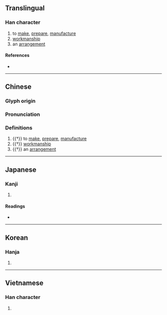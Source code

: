 {{character info}}
==Translingual==

===Han character===
{{Han char|rn=64|rad=手|as=06|sn=9|four=54047|canj=QKLD|ids=⿰扌存}}

# to [[make]], [[prepare]], [[manufacture]]
# [[workmanship]]
# an [[arrangement]]

====References====
* {{Han ref|kx=0428.110|dkj=12001|dj=0777.050|hdz=31868.010|uh=62F5|ud=25333|bh=CED7|bd=52951}}

----

==Chinese==
{{zh-forms}}

===Glyph origin===
{{Han etym}}

===Pronunciation===
{{zh-pron
|m=cún,zùn
|c=cyun4
|mc=y
|oc=y
|cat=v
}}

===Definitions===
{{zh-hanzi}}

# {{†}} to [[make]], [[prepare]], [[manufacture]]
# {{†}} [[workmanship]]
# {{†}} an [[arrangement]]


----

==Japanese==

===Kanji===
{{ja-kanji|grade=|rs=手06}}

# {{rfdef|ja|sort=手06}}

====Readings====
* {{ja-readings|on=[[そん]] (son)|kun=[[こしらえる]] (koshiraeru)}}

----

==Korean==

===Hanja===
{{ko-hanja|hangeul=존|eumhun=|rv=jon|mr=chon|y=con}}

# {{rfdef|ko|sort=手06}}

----

==Vietnamese==

===Han character===
{{vi-hantu|dồn|rs=手06}}

# {{rfdef|vi|sort=手06}}